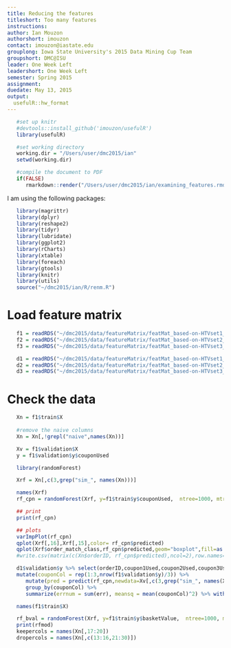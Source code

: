 ```yaml
---
title: Reducing the features
titleshort: Too many features
instructions: 
author: Ian Mouzon
authorshort: imouzon
contact: imouzon@iastate.edu
grouplong: Iowa State University's 2015 Data Mining Cup Team
groupshort: DMC@ISU
leader: One Week Left 
leadershort: One Week Left
semester: Spring 2015
assignment: 
duedate: May 13, 2015
output:
  usefulR::hw_format
---
```



<!--- # (R code (No Results in Document)) -->
```r
   #set up knitr
   #devtools::install_github('imouzon/usefulR')
   library(usefulR)

   #set working directory
   working.dir = "/Users/user/dmc2015/ian"
   setwd(working.dir)

   #compile the document to PDF
   if(FALSE) 
      rmarkdown::render("/Users/user/dmc2015/ian/examining_features.rmd")
```

I am using the following packages:
<!--- # (R code (No Results in Document))-->
```r
   library(magrittr)
   library(dplyr)
   library(reshape2)
   library(tidyr)
   library(lubridate)
   library(ggplot2)
   library(rCharts)
   library(xtable)
   library(foreach)
   library(gtools)
   library(knitr)
   library(utils)
   source("~/dmc2015/ian/R/renm.R")
```


# Load feature matrix
<!--- dgg: R code (No Results in Document) -->
```r
   f1 = readRDS("~/dmc2015/data/featureMatrix/featMat_based-on-HTVset1_LONG_ver0.2.rds")
   f2 = readRDS("~/dmc2015/data/featureMatrix/featMat_based-on-HTVset2_LONG_ver0.2.rds")
   f3 = readRDS("~/dmc2015/data/featureMatrix/featMat_based-on-HTVset3_LONG_ver0.2.rds")

   d1 = readRDS("~/dmc2015/data/featureMatrix/featMat_based-on-HTVset1_WIDE_ver0.2.rds")
   d2 = readRDS("~/dmc2015/data/featureMatrix/featMat_based-on-HTVset2_WIDE_ver0.2.rds")
   d3 = readRDS("~/dmc2015/data/featureMatrix/featMat_based-on-HTVset3_WIDE_ver0.2.rds")
```

# Check the data
<!--- chkh: R code (No Results in Document) -->
```r
   Xn = f1$train$X
   
   #remove the naive columns
   Xn = Xn[,!grepl("naive",names(Xn))]

   Xv = f1$validation$X
   y = f1$validation$y$couponUsed
```

<!--- rf: R code (No Results in Document) -->
```r
   library(randomForest)

   Xrf = Xn[,c(3,grep("sim_", names(Xn)))]

   names(Xrf)
   rf_cpn = randomForest(Xrf, y=f1$train$y$couponUsed,  ntree=1000, mtry=4, replace=TRUE, keep.forest = TRUE, maxnodes = 50)

   ## print
   print(rf_cpn)

   ## plots
   varImpPlot(rf_cpn)
   qplot(Xrf[,16],Xrf[,15],color= rf_cpn$predicted)
   qplot(Xrf$order_match_class,rf_cpn$predicted,geom="boxplot",fill=as.factor(f1$train$y$couponUsed))
   #write.csv(matrix(c(Xn$orderID, rf_cpn$predicted),ncol=2),row.names=FALSE,quote=FALSE,file="./written_data/rf_prediction.csv")

   d1$validation$y %>% select(orderID,coupon1Used,coupon2Used,coupon3Used,basketValue)
   mutate(couponCol = rep(1:3,nrow(f1$validation$y)/3)) %>%
      mutate(pred = predict(rf_cpn,newdata=Xv[,c(3,grep("sim_", names(Xv)))]), err = (couponUsed - pred)^2) %>%
      group_by(couponCol) %>%
      summarize(errnum = sum(err), meansq = mean(couponCol)^2) %>% with(sum(errnum/meansq))

   names(f1$train$X)

   rf_bval = randomForest(Xrf, y=f1$train$y$basketValue,  ntree=1000, mtry=10, replace=TRUE, keep.forest = TRUE, maxnodes = 100)
   print(rfmod)
   keepercols = names(Xn[,17:20])
   dropercols = names(Xn[,c(13:16,21:30)])
```


